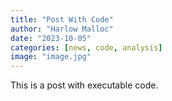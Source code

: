 ```yaml
---
title: "Post With Code"
author: "Harlow Malloc"
date: "2023-10-05"
categories: [news, code, analysis]
image: "image.jpg"
---
```


This is a post with executable code.
